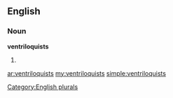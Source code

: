 ==English==

===Noun===
'''ventriloquists'''

# {{plural of|[[ventriloquist]]}}

[[Category:English plurals]]

[[ar:ventriloquists]]
[[my:ventriloquists]]
[[simple:ventriloquists]]